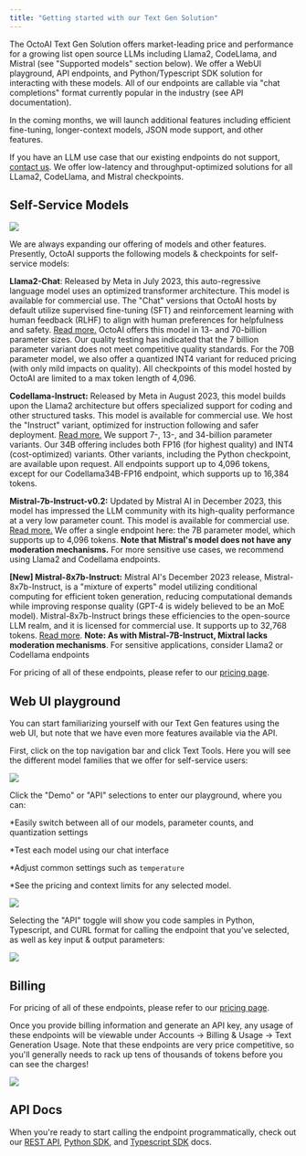 ```yaml
---
title: "Getting started with our Text Gen Solution"
---
```


The OctoAI Text Gen Solution offers market-leading price and performance for a growing list open source LLMs including Llama2, CodeLlama, and Mistral (see "Supported models" section below). We offer a WebUI playground, API endpoints, and Python/Typescript SDK solution for interacting with these models. All of our endpoints are callable via "chat completions" format currently popular in the industry (see API documentation). 

In the coming months, we will launch additional features including efficient fine-tuning, longer-context models, JSON mode support, and other features.

If you have an LLM use case that our existing endpoints do not support, [contact us](https://octoml.ai/contact-us/). We offer low-latency and throughput-optimized solutions for all LLama2, CodeLlama, and Mistral checkpoints.

## Self-Service Models

![](/images/3a01836-image.png)

We are always expanding our offering of models and other features. Presently, OctoAI supports the following models & checkpoints for self-service models:

**Llama2-Chat**: Released by Meta in July 2023, this auto-regressive language model uses an optimized transformer architecture. This model is available for commercial use. The "Chat" versions that OctoAI hosts by default utilize supervised fine-tuning (SFT) and reinforcement learning with human feedback (RLHF) to align with human preferences for helpfulness and safety. [Read more.](https://github.com/facebookresearch/llama/blob/main/MODEL%5FCARD.md) OctoAI offers this model in 13- and 70-billion parameter sizes. Our quality testing has indicated that the 7 billion parameter variant does not meet competitive quality standards. For the 70B parameter model, we also offer a quantized INT4 variant for reduced pricing (with only mild impacts on quality). All checkpoints of this model hosted by OctoAI are limited to a max token length of 4,096.

**Codellama-Instruct:** Released by Meta in August 2023, this model builds upon the Llama2 architecture but offers specialized support for coding and other structured tasks. This model is available for commercial use. We host the "Instruct" variant, optimized for instruction following and safer deployment. [Read more.](https://github.com/facebookresearch/codellama/blob/main/MODEL%5FCARD.md) We support 7-, 13-, and 34-billion parameter variants. Our 34B offering includes both FP16 (for highest quality) and INT4 (cost-optimized) variants. Other variants, including the Python checkpoint, are available upon request. All endpoints support up to 4,096 tokens, except for our Codellama34B-FP16 endpoint, which supports up to 16,384 tokens.

**Mistral-7b-Instruct-v0.2:** Updated by Mistral AI in December 2023, this model has impressed the LLM community with its high-quality performance at a very low parameter count. This model is available for commercial use. [Read more.](https://huggingface.co/mistralai/Mistral-7B-Instruct-v0.1) We offer a single endpoint here: the 7B parameter model, which supports up to 4,096 tokens. **Note that Mistral's model does not have any moderation mechanisms.** For more sensitive use cases, we recommend using Llama2 and Codellama endpoints.

**\[New\] Mistral-8x7b-Instruct:**  Mistral AI's December 2023 release, Mistral-8x7b-Instruct, is a "mixture of experts" model utilizing conditional computing for efficient token generation, reducing computational demands while improving response quality (GPT-4 is widely believed to be an MoE model). Mistral-8x7b-Instruct brings these efficiencies to the open-source LLM realm, and it is licensed for commercial use. It supports up to 32,768 tokens. [Read more](https://huggingface.co/mistralai/Mixtral-8x7B-v0.1). **Note: As with Mistral-7B-Instruct, Mixtral lacks moderation mechanisms**. For sensitive applications, consider Llama2 or Codellama endpoints

For pricing of all of these endpoints, please refer to our [pricing page](/docs/pricing).

## Web UI playground

You can start familiarizing yourself with our Text Gen features using the web UI, but note that we have even more features available via the API. 

First, click on the top navigation bar and click Text Tools. Here you will see the different model families that we offer for self-service users:

![](/images/4677ea4-image.png)

Click the "Demo" or "API" selections to enter our playground, where you can:

\*Easily switch between all of our models, parameter counts, and quantization settings

\*Test each model using our chat interface

\*Adjust common settings such as `temperature`

\*See the pricing and context limits for any selected model.

![](/images/df0f1a1-image.png)

Selecting the "API" toggle will show you code samples in Python, Typescript, and CURL format for calling the endpoint that you've selected, as well as key input & output parameters:

![](/images/2f26ac3-image.png)

## Billing

For pricing of all of these endpoints, please refer to our [pricing page](/docs/pricing).

Once you provide billing information and generate an API key, any usage of these endpoints will be viewable under Accounts -> Billing & Usage -> Text Generation Usage. Note that these endpoints are very price competitive, so you'll generally needs to rack up tens of thousands of tokens before you can see the charges!

![](/images/fdb8606-image.png)

## API Docs

When you're ready to start calling the endpoint programmatically, check out our [REST API](/docs/text-gen-api-docs), [Python SDK](/docs/text-generation), and [Typescript SDK](/docs/text-gen-typescript-sdk) docs.